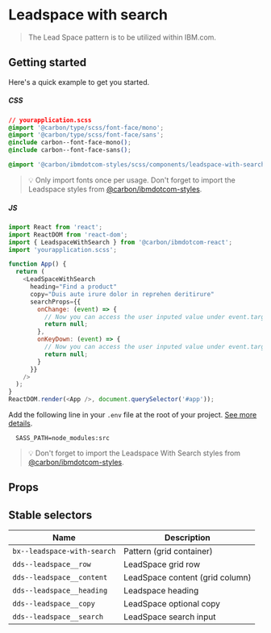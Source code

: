 
# Leadspace with search

> The Lead Space pattern is to be utilized within IBM.com.

## Getting started

Here's a quick example to get you started.

##### CSS

```css
// yourapplication.scss
@import '@carbon/type/scss/font-face/mono';
@import '@carbon/type/scss/font-face/sans';
@include carbon--font-face-mono();
@include carbon--font-face-sans();

@import '@carbon/ibmdotcom-styles/scss/components/leadspace-with-search';
```

> 💡 Only import fonts once per usage. Don't forget to import the Leadspace
> styles from
> [@carbon/ibmdotcom-styles](https://github.com/carbon-design-system/carbon-for-ibm-dotcom/blob/master/packages/styles).

##### JS

```javascript
import React from 'react';
import ReactDOM from 'react-dom';
import { LeadspaceWithSearch } from '@carbon/ibmdotcom-react';
import 'yourapplication.scss';

function App() {
  return (
    <LeadSpaceWithSearch
      heading="Find a product"
      copy="Duis aute irure dolor in reprehen deritirure"
      searchProps={{
        onChange: (event) => {
          // Now you can access the user inputed value under event.target.value
          return null;
        },
        onKeyDown: (event) => {
          // Now you can access the user inputed value under event.target.value
          return null;
        }
      }}
    />
  );
}
ReactDOM.render(<App />, document.querySelector('#app'));
```

Add the following line in your `.env` file at the root of your project.
[See more details](https://github.com/carbon-design-system/carbon-for-ibm-dotcom/tree/master/packages/styles#usage).

```
  SASS_PATH=node_modules:src
```

> 💡 Don't forget to import the Leadspace With Search styles from
> [@carbon/ibmdotcom-styles](https://github.com/carbon-design-system/carbon-for-ibm-dotcom/blob/master/packages/styles).

## Props

<Props of={LeadSpaceWithSearch} />

## Stable selectors

| Name                        | Description                      |
| --------------------------- | -------------------------------- |
| `bx--leadspace-with-search` | Pattern (grid container)         |
| `dds--leadspace__row`       | LeadSpace grid row               |
| `dds--leadspace__content`   | LeadSpace content (grid column)  |
| `dds--leadspace__heading`   | Leadspace heading                |
| `dds--leadspace__copy`      | LeadSpace optional copy          |
| `dds--leadspace__search`    | LeadSpace search input           |
